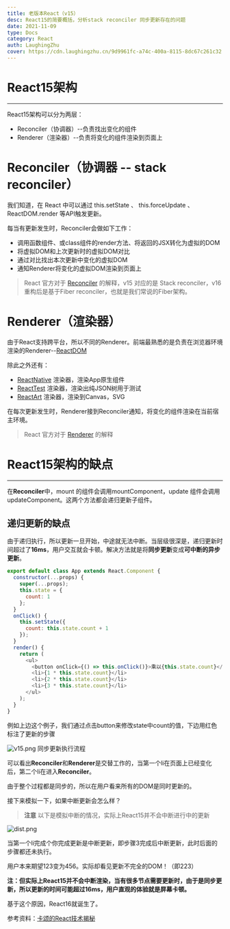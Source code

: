 ```yaml
---
title: 老版本React（v15）
desc: React15的简要概括，分析stack reconciler 同步更新存在的问题
date: 2021-11-09
type: Docs
category: React
auth: LaughingZhu
cover: https://cdn.laughingzhu.cn/9d9961fc-a74c-400a-8115-8dc67c261c32.png
---
```


# React15架构

---

React15架构可以分为两层：

- Reconciler（协调器）--负责找出变化的组件
- Renderer（渲染器）--负责将变化的组件渲染到页面上

# Reconciler（协调器 -- stack reconciler）

我们知道，在 React 中可以通过 this.setState 、 this.forceUpdate 、 ReactDOM.render 等API触发更新。

每当有更新发生时，Reconciler会做如下工作：

- 调用函数组件、或class组件的render方法、将返回的JSX转化为虚拟的DOM
- 将虚拟DOM和上次更新时的虚拟DOM对比
- 通过对比找出本次更新中变化的虚拟DOM
- 通知Renderer将变化的虚拟DOM渲染到页面上

> React 官方对于 [Reconciler](https://zh-hans.reactjs.org/docs/codebase-overview.html#reconcilers) 的解释，v15 对应的是 Stack reconciler，v16重构后是基于Fiber reconciler，也就是我们常说的Fiber架构。

# Renderer（渲染器）

由于React支持跨平台，所以不同的Renderer。前端最熟悉的是负责在浏览器环境渲染的Renderer--[ReactDOM](https://www.npmjs.com/package/react-dom)

除此之外还有：

- [ReactNative](https://www.npmjs.com/package/react-native) 渲染器，渲染App原生组件
- [ReactTest](https://www.npmjs.com/package/react-test-renderer) 渲染器，渲染出纯JSON树用于测试
- [ReactArt](https://www.npmjs.com/package/react-art) 渲染器，渲染到Canvas，SVG

在每次更新发生时，Renderer接到Reconciler通知，将变化的组件渲染在当前宿主环境。

> React 官方对于 [Renderer](https://zh-hans.reactjs.org/docs/codebase-overview.html#renderers) 的解释

# React15架构的缺点

---

在**Reconciler**中，mount 的组件会调用mountComponent，update 组件会调用updateComponent。这两个方法都会递归更新子组件。

## 递归更新的缺点

由于递归执行，所以更新一旦开始，中途就无法中断。当层级很深是，递归更新时间超过了**16ms**，用户交互就会卡顿。解决方法就是将**同步更新**变成**可中断的异步更新**。

```javascript
export default class App extends React.Component {
  constructor(...props) {
    super(...props);
    this.state = {
      count: 1
    };
  }
  onClick() {
    this.setState({
      count: this.state.count + 1
    });
  }
  render() {
    return (
      <ul>
        <button onClick={() => this.onClick()}>乘以{this.state.count}</button>
        <li>{1 * this.state.count}</li>
        <li>{2 * this.state.count}</li>
        <li>{3 * this.state.count}</li>
      </ul>
    );
  }
}
```

例如上边这个例子，我们通过点击button来修改state中count的值，下边用红色标注了更新的步骤

![v15.png](https://cdn.laughingzhu.cn/1636424637394-9fa3604e-7232-476e-8d4e-36844add4a6a.png)
同步更新执行流程

可以看出**Reconciler**和**Renderer**是交替工作的，当第一个li在页面上已经变化后，第二个li在进入**Reconciler**。

由于整个过程都是同步的，所以在用户看来所有的DOM是同时更新的。

接下来模拟一下，如果中断更新会怎么样？

> **注意**
> 以下是模拟中断的情况，实际上React15并不会中断进行中的更新

![dist.png](https://cdn.laughingzhu.cn/1636424961364-c39620f6-ae99-42ce-856d-cb21c9bc726f.png)

当第一个li完成个你完成更新是中断更新，即步骤3完成后中断更新，此时后面的步骤都还未执行。

用户本来期望123变为456。实际却看见更新不完全的DOM！（即223）

**注：但实际上React15并不会中断渲染，当有很多节点需要更新时，由于是同步更新，所以更新的时间可能超过16ms，用户直观的体验就是屏幕卡顿。**

基于这个原因，React16就诞生了。

参考资料：[卡颂的React技术揭秘](https://react.iamkasong.com/preparation/oldConstructure.html#react15%E6%9E%B6%E6%9E%84)
